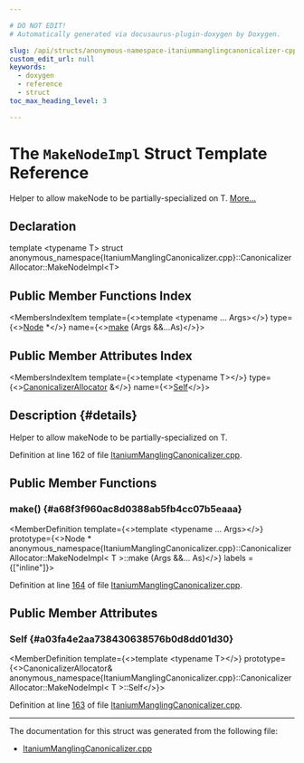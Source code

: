 ```yaml
---

# DO NOT EDIT!
# Automatically generated via docusaurus-plugin-doxygen by Doxygen.

slug: /api/structs/anonymous-namespace-itaniummanglingcanonicalizer-cpp-/canonicalizerallocator/makenodeimpl
custom_edit_url: null
keywords:
  - doxygen
  - reference
  - struct
toc_max_heading_level: 3

---
```





# The `MakeNodeImpl` Struct Template Reference

<DoxygenPage pluginConfig={pluginConfig}>

Helper to allow makeNode to be partially-specialized on T. <a href="#details">More...</a>

## Declaration

<CodeBlock>template &lt;typename T&gt;
struct anonymous_namespace{ItaniumManglingCanonicalizer.cpp}::CanonicalizerAllocator::MakeNodeImpl&lt;T&gt;</CodeBlock>

## Public Member Functions Index

<MembersIndex>

<MembersIndexItem
  template={<>template &lt;typename ... Args&gt;</>}
  type={<><a href="/docs/api/classes/node">Node</a> &#42;</>}
  name={<><a href="#a68f3f960ac8d0388ab5fb4cc07b5eaaa">make</a> (Args &amp;&amp;...As)</>}>
</MembersIndexItem>

</MembersIndex>

## Public Member Attributes Index

<MembersIndex>

<MembersIndexItem
  template={<>template &lt;typename T&gt;</>}
  type={<><a href="/docs/api/classes/anonymous-namespace-itaniummanglingcanonicalizer-cpp-/canonicalizerallocator">CanonicalizerAllocator</a> &amp;</>}
  name={<><a href="#a03fa4e2aa738430638576b0d8dd01d30">Self</a></>}>
</MembersIndexItem>

</MembersIndex>

## Description {#details}

Helper to allow makeNode to be partially-specialized on T.

Definition at line 162 of file <a href="/docs/api/files/lib/lib/profiledata/itaniummanglingcanonicalizer-cpp">ItaniumManglingCanonicalizer.cpp</a>.

<SectionDefinition>

## Public Member Functions

### make() {#a68f3f960ac8d0388ab5fb4cc07b5eaaa}

<MemberDefinition
  template={<>template &lt;typename ... Args&gt;</>}
  prototype={<>Node &#42; anonymous&#95;namespace&#123;ItaniumManglingCanonicalizer.cpp&#125;::CanonicalizerAllocator::MakeNodeImpl&lt; T &gt;::make (Args &amp;&amp;... As)</>}
  labels = {["inline"]}>

Definition at line <a href="/docs/api/files/lib/lib/profiledata/itaniummanglingcanonicalizer-cpp/#l00164">164</a> of file <a href="/docs/api/files/lib/lib/profiledata/itaniummanglingcanonicalizer-cpp">ItaniumManglingCanonicalizer.cpp</a>.
</MemberDefinition>

</SectionDefinition>

<SectionDefinition>

## Public Member Attributes

### Self {#a03fa4e2aa738430638576b0d8dd01d30}

<MemberDefinition
  template={<>template &lt;typename T&gt;</>}
  prototype={<>CanonicalizerAllocator&amp; anonymous&#95;namespace&#123;ItaniumManglingCanonicalizer.cpp&#125;::CanonicalizerAllocator::MakeNodeImpl&lt; T &gt;::Self</>}>

Definition at line <a href="/docs/api/files/lib/lib/profiledata/itaniummanglingcanonicalizer-cpp/#l00163">163</a> of file <a href="/docs/api/files/lib/lib/profiledata/itaniummanglingcanonicalizer-cpp">ItaniumManglingCanonicalizer.cpp</a>.
</MemberDefinition>

</SectionDefinition>

<hr/>

The documentation for this struct was generated from the following file:

<ul>
<li><a href="/docs/api/files/lib/lib/profiledata/itaniummanglingcanonicalizer-cpp">ItaniumManglingCanonicalizer.cpp</a></li>
</ul>

</DoxygenPage>
